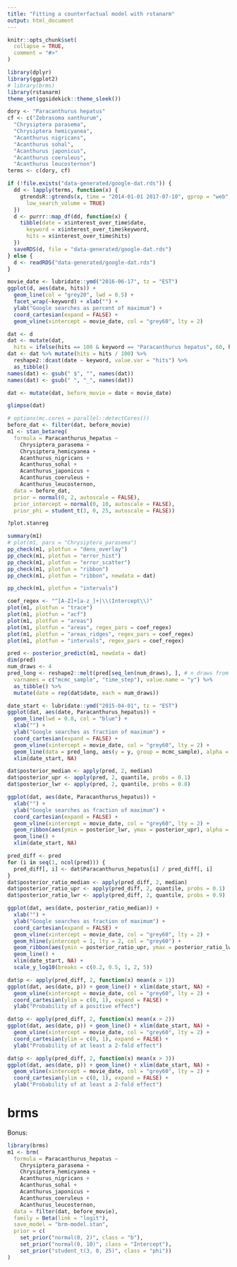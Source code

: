 ```yaml
---
title: "Fitting a counterfactual model with rstanarm"
output: html_document
---
```


```r
knitr::opts_chunk$set(
  collapse = TRUE,
  comment = "#>"
)
```

```r
library(dplyr)
library(ggplot2)
# library(brms)
library(rstanarm)
theme_set(ggsidekick::theme_sleek())
```

```r
dory <- "Paracanthurus hepatus"
cf <- c("Zebrasoma xanthurum",
  "Chrysiptera parasema",
  "Chrysiptera hemicyanea",
  "Acanthurus nigricans",
  "Acanthurus sohal",
  "Acanthurus japonicus",
  "Acanthurus coeruleus",
  "Acanthurus leucosternon")
terms <- c(dory, cf)
```

```r
if (!file.exists("data-generated/google-dat.rds")) {
  dd <- lapply(terms, function(x) {
    gtrendsR::gtrends(x, time = "2014-01-01 2017-07-10", gprop = "web", 
      low_search_volume = TRUE)
  })
  d <- purrr::map_df(dd, function(x) {
    tibble(date = x$interest_over_time$date, 
      keyword = x$interest_over_time$keyword,
      hits = x$interest_over_time$hits)
  })
  saveRDS(d, file = "data-generated/google-dat.rds")
} else {
  d <- readRDS("data-generated/google-dat.rds")
}
```

```r
movie_date <- lubridate::ymd("2016-06-17", tz = "EST")
ggplot(d, aes(date, hits)) +
  geom_line(col = "grey20", lwd = 0.5) +
  facet_wrap(~keyword) + xlab("") + 
  ylab("Google searches as percent of maximum") +
  coord_cartesian(expand = FALSE) +
  geom_vline(xintercept = movie_date, col = "grey60", lty = 2)
```

```r
dat <- d
dat <- mutate(dat, 
  hits = ifelse(hits == 100 & keyword == "Paracanthurus hepatus", 60, hits))
dat <- dat %>% mutate(hits = hits / 100) %>%
  reshape2::dcast(date ~ keyword, value.var = "hits") %>% 
  as_tibble()
names(dat) <- gsub(" $", "", names(dat))
names(dat) <- gsub(" ", "_", names(dat))
```

```r
dat <- mutate(dat, before_movie = date < movie_date)
```

```r
glimpse(dat)
```

```r
# options(mc.cores = parallel::detectCores())
before_dat <- filter(dat, before_movie)
m1 <- stan_betareg(
  formula = Paracanthurus_hepatus ~ 
    Chrysiptera_parasema +
    Chrysiptera_hemicyanea +
    Acanthurus_nigricans +
    Acanthurus_sohal +
    Acanthurus_japonicus +
    Acanthurus_coeruleus +
    Acanthurus_leucosternon,
  data = before_dat,
  prior = normal(0, 2, autoscale = FALSE),
  prior_intercept = normal(0, 10, autoscale = FALSE),
  prior_phi = student_t(3, 0, 25, autoscale = FALSE))
```

```r
?plot.stanreg
```

```r
summary(m1)
# plot(m1, pars = "Chrysiptera_parasema")
pp_check(m1, plotfun = "dens_overlay")
pp_check(m1, plotfun = "error_hist")
pp_check(m1, plotfun = "error_scatter")
pp_check(m1, plotfun = "ribbon")
pp_check(m1, plotfun = "ribbon", newdata = dat)

pp_check(m1, plotfun = "intervals")

coef_regex <- "^[A-Z]+[a-z_]+|\\(Intercept\\)"
plot(m1, plotfun = "trace")
plot(m1, plotfun = "acf")
plot(m1, plotfun = "areas")
plot(m1, plotfun = "areas", regex_pars = coef_regex)
plot(m1, plotfun = "areas_ridges", regex_pars = coef_regex)
plot(m1, plotfun = "intervals", regex_pars = coef_regex)
```

```r
pred <- posterior_predict(m1, newdata = dat)
dim(pred)
num_draws <- 4
pred_long <- reshape2::melt(pred[seq_len(num_draws), ], # n draws from the posterior
  varnames = c("mcmc_sample", "time_step"), value.name = "y") %>% 
  as_tibble() %>% 
  mutate(date = rep(dat$date, each = num_draws))
```

```r
date_start <- lubridate::ymd("2015-04-01", tz = "EST")
ggplot(dat, aes(date, Paracanthurus_hepatus)) +
  geom_line(lwd = 0.8, col = "blue") +
  xlab("") + 
  ylab("Google searches as fraction of maximum") +
  coord_cartesian(expand = FALSE) +
  geom_vline(xintercept = movie_date, col = "grey60", lty = 2) +
  geom_line(data = pred_long, aes(y = y, group = mcmc_sample), alpha = 0.3) +
  xlim(date_start, NA)
```

```r
dat$posterior_median <- apply(pred, 2, median)
dat$posterior_upr <- apply(pred, 2, quantile, probs = 0.1)
dat$posterior_lwr <- apply(pred, 2, quantile, probs = 0.8)
```

```r
ggplot(dat, aes(date, Paracanthurus_hepatus)) +
  xlab("") + 
  ylab("Google searches as fraction of maximum") +
  coord_cartesian(expand = FALSE) +
  geom_vline(xintercept = movie_date, col = "grey60", lty = 2) +
  geom_ribbon(aes(ymin = posterior_lwr, ymax = posterior_upr), alpha = 0.2) +
  geom_line() +
  xlim(date_start, NA)
```

```r
pred_diff <- pred
for (i in seq(1, ncol(pred))) {
  pred_diff[, i] <- dat$Paracanthurus_hepatus[i] / pred_diff[, i]
}
dat$posterior_ratio_median <- apply(pred_diff, 2, median)
dat$posterior_ratio_upr <- apply(pred_diff, 2, quantile, probs = 0.1)
dat$posterior_ratio_lwr <- apply(pred_diff, 2, quantile, probs = 0.9)
```

```r
ggplot(dat, aes(date, posterior_ratio_median)) +
  xlab("") + 
  ylab("Google searches as fraction of maximum") +
  coord_cartesian(expand = FALSE) +
  geom_vline(xintercept = movie_date, col = "grey60", lty = 2) +
  geom_hline(yintercept = 1, lty = 2, col = "grey60") +
  geom_ribbon(aes(ymin = posterior_ratio_upr, ymax = posterior_ratio_lwr), alpha = 0.4) +
  geom_line() +
  xlim(date_start, NA) +
  scale_y_log10(breaks = c(0.2, 0.5, 1, 2, 5))
```

```r
dat$p <- apply(pred_diff, 2, function(x) mean(x > 1))
ggplot(dat, aes(date, p)) + geom_line() + xlim(date_start, NA) +
  geom_vline(xintercept = movie_date, col = "grey60", lty = 2) +
  coord_cartesian(ylim = c(0, 1), expand = FALSE) +
  ylab("Probability of a positive effect")
```

```r
dat$p <- apply(pred_diff, 2, function(x) mean(x > 2))
ggplot(dat, aes(date, p)) + geom_line() + xlim(date_start, NA) +
  geom_vline(xintercept = movie_date, col = "grey60", lty = 2) +
  coord_cartesian(ylim = c(0, 1), expand = FALSE) +
  ylab("Probability of at least a 2-fold effect")
```

```r
dat$p <- apply(pred_diff, 2, function(x) mean(x > 3))
ggplot(dat, aes(date, p)) + geom_line() + xlim(date_start, NA) +
  geom_vline(xintercept = movie_date, col = "grey60", lty = 2) +
  coord_cartesian(ylim = c(0, 1), expand = FALSE) +
  ylab("Probability of at least a 2-fold effect")
```

# brms

Bonus:

```r
library(brms)
m1 <- brm(
  formula = Paracanthurus_hepatus ~
    Chrysiptera_parasema +
    Chrysiptera_hemicyanea +
    Acanthurus_nigricans +
    Acanthurus_sohal +
    Acanthurus_japonicus +
    Acanthurus_coeruleus +
    Acanthurus_leucosternon,
  data = filter(dat, before_movie),
  family = Beta(link = "logit"),
  save_model = "brm-model.stan",
  prior = c(
    set_prior("normal(0, 2)", class = "b"),
    set_prior("normal(0, 10)", class = "Intercept"),
    set_prior("student_t(3, 0, 25)", class = "phi"))
)
```
